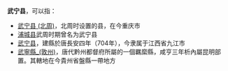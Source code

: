 '''武宁县'''，可以指：
*[[武宁县_(北周)|武宁县 (北周)]]，北周时设置的县，在今重庆市
*[[浦城县|浦城县]]武周时期曾名为武宁县
*[[武宁县|武宁县]]，建縣於唐長安四年（704年），今隶属于江西省九江市
* [[武寧縣_(敦州)|武寧縣_(敦州)]]，唐代黔州都督府所屬的一個羈縻縣，咸亨三年析內屬昆明部置。其轄地在今貴州省盤縣一帶地方
{{Disambig|W|Cat=三字中国县名消歧义}}